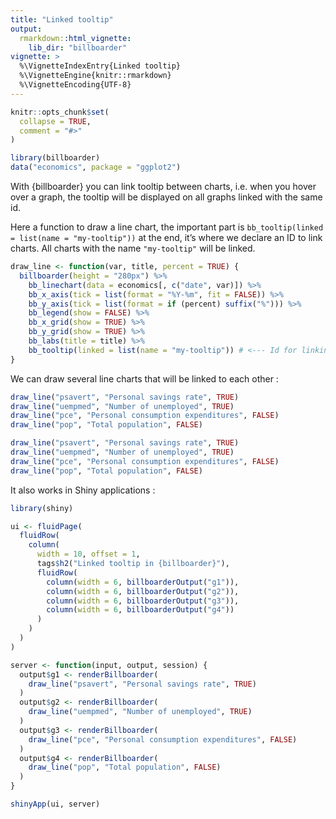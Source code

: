 ---
title: "Linked tooltip"
output: 
  rmarkdown::html_vignette:
    lib_dir: "billboarder"
vignette: >
  %\VignetteIndexEntry{Linked tooltip}
  %\VignetteEngine{knitr::rmarkdown}
  %\VignetteEncoding{UTF-8}
---

```{r, include = FALSE}
knitr::opts_chunk$set(
  collapse = TRUE,
  comment = "#>"
)
```

```{r setup}
library(billboarder)
data("economics", package = "ggplot2")
```

With {billboarder} you can link tooltip between charts, i.e. when you hover over a graph, the tooltip will be displayed on all graphs linked with the same id.

Here a function to draw a line chart, the important part is `bb_tooltip(linked = list(name = "my-tooltip"))` at the end, it's where we declare an ID to link charts. All charts with the name `"my-tooltip"` will be linked.

```{r}
draw_line <- function(var, title, percent = TRUE) {
  billboarder(height = "280px") %>%
    bb_linechart(data = economics[, c("date", var)]) %>% 
    bb_x_axis(tick = list(format = "%Y-%m", fit = FALSE)) %>%
    bb_y_axis(tick = list(format = if (percent) suffix("%"))) %>% 
    bb_legend(show = FALSE) %>% 
    bb_x_grid(show = TRUE) %>% 
    bb_y_grid(show = TRUE) %>% 
    bb_labs(title = title) %>% 
    bb_tooltip(linked = list(name = "my-tooltip")) # <--- Id for linking tooltip
}
```


We can draw several line charts that will be linked to each other :

```{r, eval=FALSE}
draw_line("psavert", "Personal savings rate", TRUE)
draw_line("uempmed", "Number of unemployed", TRUE)
draw_line("pce", "Personal consumption expenditures", FALSE)
draw_line("pop", "Total population", FALSE)
```

```{r, echo=FALSE}
draw_line("psavert", "Personal savings rate", TRUE)
draw_line("uempmed", "Number of unemployed", TRUE)
draw_line("pce", "Personal consumption expenditures", FALSE)
draw_line("pop", "Total population", FALSE)
```


It also works in Shiny applications : 

```{r, eval = FALSE}
library(shiny)

ui <- fluidPage(
  fluidRow(
    column(
      width = 10, offset = 1,
      tags$h2("Linked tooltip in {billboarder}"),
      fluidRow(
        column(width = 6, billboarderOutput("g1")),
        column(width = 6, billboarderOutput("g2")),
        column(width = 6, billboarderOutput("g3")),
        column(width = 6, billboarderOutput("g4"))
      )
    )
  )
)

server <- function(input, output, session) {
  output$g1 <- renderBillboarder(
    draw_line("psavert", "Personal savings rate", TRUE)
  )
  output$g2 <- renderBillboarder(
    draw_line("uempmed", "Number of unemployed", TRUE)
  )
  output$g3 <- renderBillboarder(
    draw_line("pce", "Personal consumption expenditures", FALSE)
  )
  output$g4 <- renderBillboarder(
    draw_line("pop", "Total population", FALSE)
  )
}

shinyApp(ui, server)
```



